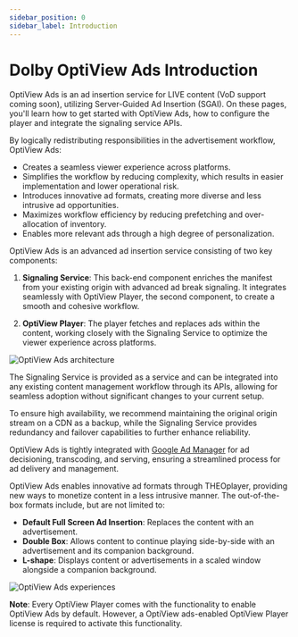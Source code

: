 ```yaml
---
sidebar_position: 0
sidebar_label: Introduction
---
```


# Dolby OptiView Ads Introduction


OptiView Ads is an ad insertion service for LIVE content (VoD support coming soon), utilizing Server-Guided Ad Insertion (SGAI). On these pages, you'll learn how to get started with OptiView Ads, how to configure the player and integrate the signaling service APIs.

By logically redistributing responsibilities in the advertisement workflow, OptiView Ads:

- Creates a seamless viewer experience across platforms.
- Simplifies the workflow by reducing complexity, which results in easier implementation and lower operational risk.
- Introduces innovative ad formats, creating more diverse and less intrusive ad opportunities.
- Maximizes workflow efficiency by reducing prefetching and over-allocation of inventory.
- Enables more relevant ads through a high degree of personalization.

OptiView Ads is an advanced ad insertion service consisting of two key components:

1. **Signaling Service**: This back-end component enriches the manifest from your existing origin with advanced ad break signaling. It integrates seamlessly with OptiView Player, the second component, to create a smooth and cohesive workflow.

2. **OptiView Player**: The player fetches and replaces ads within the content, working closely with the Signaling Service to optimize the viewer experience across platforms.

![OptiView Ads architecture](./assets/img/how_ads_works-light.svg)

The Signaling Service is provided as a service and can be integrated into any existing content management workflow through its APIs, allowing for seamless adoption without significant changes to your current setup.

To ensure high availability, we recommend maintaining the original origin stream on a CDN as a backup, while the Signaling Service provides redundancy and failover capabilities to further enhance reliability.

OptiView Ads is tightly integrated with [Google Ad Manager](https://developers.google.com/ad-manager/dynamic-ad-insertion 'Google DAI') for ad decisioning, transcoding, and serving, ensuring a streamlined process for ad delivery and management.

OptiView Ads enables innovative ad formats through THEOplayer, providing new ways to monetize content in a less intrusive manner. The out-of-the-box formats include, but are not limited to:

- **Default Full Screen Ad Insertion**: Replaces the content with an advertisement.
- **Double Box**: Allows content to continue playing side-by-side with an advertisement and its companion background.
- **L-shape**: Displays content or advertisements in a scaled window alongside a companion background.

![OptiView Ads experiences](./assets/img/ads_formats.svg)

**Note**: Every OptiView Player comes with the functionality to enable OptiView Ads by default. However, a OptiView ads-enabled OptiView Player license is required to activate this functionality.

<SidebarDocCardList />
